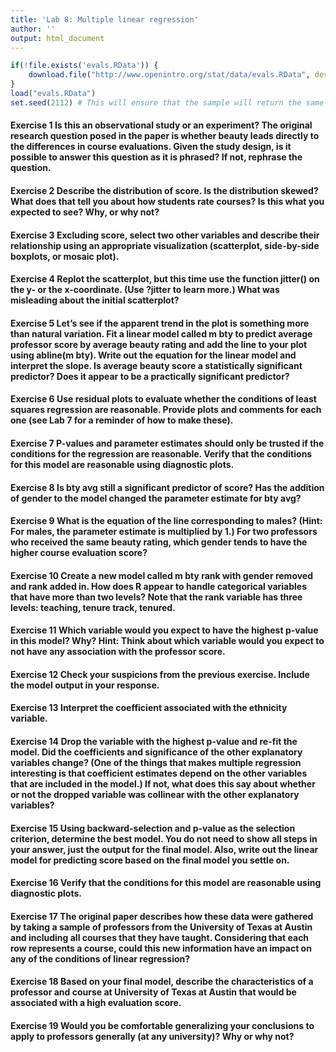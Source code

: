 ```yaml
---
title: 'Lab 8: Multiple linear regression'
author: ''
output: html_document
---
```

	
```r
if(!file.exists('evals.RData')) {
	download.file("http://www.openintro.org/stat/data/evals.RData", destfile = "evals.RData")
}
load("evals.RData")
set.seed(2112) # This will ensure that the sample will return the same result each time.
```

####  Exercise 1 Is this an observational study or an experiment? The original research question posed in the paper is whether beauty leads directly to the differences in course evaluations. Given the study design, is it possible to answer this question as it is phrased? If not, rephrase the question.



#### Exercise 2 Describe the distribution of score. Is the distribution skewed? What does that tell you about how students rate courses? Is this what you expected to see? Why, or why not?



#### Exercise 3 Excluding score, select two other variables and describe their relationship using an appropriate visualization (scatterplot, side-by-side boxplots, or mosaic plot).



#### Exercise 4 Replot the scatterplot, but this time use the function jitter() on the y- or the x-coordinate. (Use ?jitter to learn more.) What was misleading about the initial scatterplot?



#### Exercise 5 Let’s see if the apparent trend in the plot is something more than natural variation. Fit a linear model called m bty to predict average professor score by average beauty rating and add the line to your plot using abline(m bty). Write out the equation for the linear model and interpret the slope. Is average beauty score a statistically significant predictor? Does it appear to be a practically significant predictor?



#### Exercise 6 Use residual plots to evaluate whether the conditions of least squares regression are reasonable. Provide plots and comments for each one (see Lab 7 for a reminder of how to make these).



#### Exercise 7 P-values and parameter estimates should only be trusted if the conditions for the regression are reasonable. Verify that the conditions for this model are reasonable using diagnostic plots.



#### Exercise 8 Is bty avg still a significant predictor of score? Has the addition of gender to the model changed the parameter estimate for bty avg?



#### Exercise 9 What is the equation of the line corresponding to males? (Hint: For males, the parameter estimate is multiplied by 1.) For two professors who received the same beauty rating, which gender tends to have the higher course evaluation score?



#### Exercise 10 Create a new model called m bty rank with gender removed and rank added in. How does R appear to handle categorical variables that have more than two levels? Note that the rank variable has three levels: teaching, tenure track, tenured.



#### Exercise 11 Which variable would you expect to have the highest p-value in this model? Why? Hint: Think about which variable would you expect to not have any association with the professor score.



#### Exercise 12 Check your suspicions from the previous exercise. Include the model output in your response.



#### Exercise 13 Interpret the coefficient associated with the ethnicity variable.



#### Exercise 14 Drop the variable with the highest p-value and re-fit the model. Did the coefficients and significance of the other explanatory variables change? (One of the things that makes multiple regression interesting is that coefficient estimates depend on the other variables that are included in the model.) If not, what does this say about whether or not the dropped variable was collinear with the other explanatory variables?



#### Exercise 15 Using backward-selection and p-value as the selection criterion, determine the best model. You do not need to show all steps in your answer, just the output for the final model. Also, write out the linear model for predicting score based on the final model you settle on.



#### Exercise 16 Verify that the conditions for this model are reasonable using diagnostic plots.



#### Exercise 17 The original paper describes how these data were gathered by taking a sample of professors from the University of Texas at Austin and including all courses that they have taught. Considering that each row represents a course, could this new information have an impact on any of the conditions of linear regression?



#### Exercise 18 Based on your final model, describe the characteristics of a professor and course at University of Texas at Austin that would be associated with a high evaluation score.



#### Exercise 19 Would you be comfortable generalizing your conclusions to apply to professors generally (at any university)? Why or why not?
